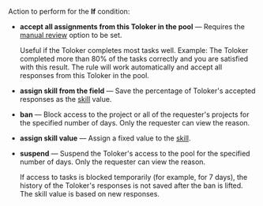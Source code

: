 Action to perform for the **If** condition:

- **accept all assignments from this Toloker in the pool** — Requires the [manual review](/docs/guide/offline-accept) option to be set.

    Useful if the Toloker completes most tasks well. Example: The Toloker completed more than 80% of the tasks correctly and you are satisfied with this result. The rule will work automatically and accept all responses from this Toloker in the pool.

- **assign skill from the field** — Save the percentage of Toloker's accepted responses as the [skill](/docs/guide/nav) value.

- **ban** — Block access to the project or all of the requester's projects for the specified number of days. Only the requester can view the reason.

- **assign skill value** — Assign a fixed value to the [skill](/docs/guide/nav).

- **suspend** — Suspend the Toloker's access to the pool for the specified number of days. Only the requester can view the reason.

    If access to tasks is blocked temporarily (for example, for 7 days), the history of the Toloker's responses is not saved after the ban is lifted. The skill value is based on new responses.